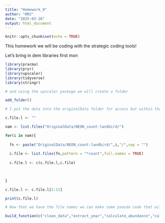 ```yaml
---
title: "Homework_9"
author: "RMJ"
date: "2025-03-26"
output: html_document
---
```


```r
knitr::opts_chunk$set(echo = TRUE)
```

This homework we will be coding with the strategic coding tools! 

Let's bring in dem libraries first mon

```r

library(pracma)
library(pryr)
library(upscaler)
library(tidyverse)
library(stringr)

```

```r
# and using the upscaler package we will create a folder

add_folder()
```

```r
# I put the data into the originalData folder for access but within that we only essentially want one file which is the count data. we will pull out the file names for each

c.file.l <- ""

nam <- list.files("OriginalData/NEON_count-landbird/")

for(i in nam){
  
  fn <- paste("OriginalData/NEON_count-landbird/",i,"/",sep = "")
  
  c.file <- list.files(fn,pattern = "*count",full.names = TRUE)
  
  c.file.l <- c(c.file.l,c.file)
  

  
}

c.file.l <- c.file.l[2:11]

print(c.file.l)

```

```r

# Now that we have the file names we can make some pseudo code that will describe the order of operations for what we are going to do!

build_function(c("clean_data","extract_year","calculate_abundance","calculate_richness","run_regression","generate_histograms"))

```

```r



```


